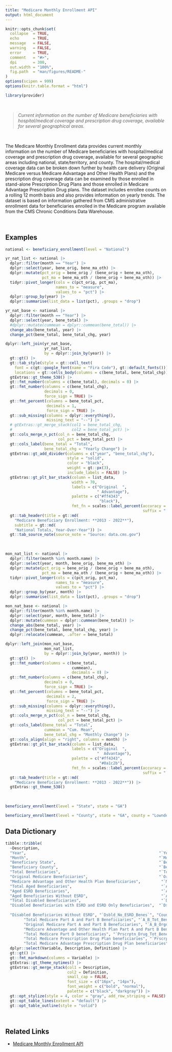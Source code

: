 ```yaml
---
title: "Medicare Monthly Enrollment API"
output: html_document
---
```


```r
knitr::opts_chunk$set(
  collapse  = TRUE,
  echo      = TRUE, 
  message   = FALSE, 
  warning   = FALSE,
  error     = TRUE,
  comment   = "#>",
  dpi       = 300, 
  out.width = "100%",
  fig.path  = "man/figures/README-"
)
options(scipen = 999)
options(knitr.table.format = "html")
```

```r
library(provider)
```

<br>

> *Current information on the number of Medicare beneficiaries with hospital/medical coverage and prescription drug coverage, available for several geographical areas.*

<br>

The Medicare Monthly Enrollment data provides current monthly information on the number of Medicare beneficiaries with hospital/medical coverage and prescription drug coverage, available for several geographic areas including national, state/territory, and county. The hospital/medical coverage data can be broken down further by health care delivery (Original Medicare versus Medicare Advantage and Other Health Plans) and the prescription drug coverage data can be examined by those enrolled in stand-alone Prescription Drug Plans and those enrolled in Medicare Advantage Prescription Drug plans. The dataset includes enrollee counts on a rolling 12 month basis and also provides information on yearly trends. The dataset is based on information gathered from CMS administrative enrollment data for beneficiaries enrolled in the Medicare program available from the CMS Chronic Conditions Data Warehouse.

<br>

## Examples

```r
national <- beneficiary_enrollment(level = "National")

yr_nat_list <- national |> 
  dplyr::filter(month == "Year") |> 
  dplyr::select(year, bene_orig, bene_ma_oth) |> 
  dplyr::mutate(pct_orig = bene_orig / (bene_orig + bene_ma_oth),
                pct_ma = bene_ma_oth / (bene_orig + bene_ma_oth)) |> 
  tidyr::pivot_longer(cols = c(pct_orig, pct_ma), 
                      names_to = "measure", 
                      values_to = "pct") |> 
  dplyr::group_by(year) |> 
  dplyr::summarise(list_data = list(pct), .groups = "drop")

yr_nat_base <- national |> 
  dplyr::filter(month == "Year") |> 
  dplyr::select(year, bene_total) |> 
  #dplyr::mutate(cummean = dplyr::cummean(bene_total)) |> 
  change_abs(bene_total, year) |> 
  change_pct(bene_total, bene_total_chg, year)

dplyr::left_join(yr_nat_base, 
                 yr_nat_list, 
                 by = dplyr::join_by(year)) |>   
  gt::gt() |> 
  gt::tab_style(style = gt::cell_text(
    font = c(gt::google_font(name = "Fira Code"), gt::default_fonts())),
    locations = gt::cells_body(columns = c(bene_total, bene_total_chg))) |> 
  gtExtras::gt_theme_538() |> 
  gt::fmt_number(columns = c(bene_total), decimals = 0) |> 
  gt::fmt_number(columns = c(bene_total_chg), 
                 decimals = 0, 
                 force_sign = TRUE) |> 
  gt::fmt_percent(columns = bene_total_pct, 
                  decimals = 1, 
                  force_sign = TRUE) |> 
  gt::sub_missing(columns = dplyr::everything(), 
                  missing_text = "--") |> 
  # gtExtras::gt_merge_stack(col1 = bene_total_chg, 
  #                          col2 = bene_total_pct) |> 
  gt::cols_merge_n_pct(col_n = bene_total_chg,
                       col_pct = bene_total_pct) |>
  gt::cols_label(bene_total = "Total",
                 bene_total_chg = "Yearly Change") |> 
  gtExtras::gt_add_divider(columns = c("year", "bene_total_chg"), 
                           style = "solid",
                           color = "black",
                           weight = gt::px(3),
                           include_labels = FALSE) |> 
  gtExtras::gt_plt_bar_stack(column = list_data,
                             width = 70,
                             labels = c("Original  ", 
                                        " Advantage"),
                             palette = c("#ff4343", 
                                         "black"),
                             fmt_fn = scales::label_percent(accuracy = 0.01, 
                                                            suffix = " %")) |> 
  gt::tab_header(title = gt::md(
    "Medicare Beneficiary Enrollment: **2013 - 2022**"),
    subtitle = gt::md(
    "National Totals, Year-Over-Year")) |> 
  gt::tab_source_note(source_note = "Source: data.cms.gov")
```

<br>

```r
mon_nat_list <- national |> 
  dplyr::filter(month %in% month.name) |> 
  dplyr::select(year, month, bene_orig, bene_ma_oth) |> 
  dplyr::mutate(pct_orig = bene_orig / (bene_orig + bene_ma_oth),
                pct_ma = bene_ma_oth / (bene_orig + bene_ma_oth)) |> 
  tidyr::pivot_longer(cols = c(pct_orig, pct_ma), 
                      names_to = "measure", 
                      values_to = "pct") |> 
  dplyr::group_by(year, month) |> 
  dplyr::summarise(list_data = list(pct), .groups = "drop")

mon_nat_base <- national |> 
  dplyr::filter(month %in% month.name) |> 
  dplyr::select(year, month, bene_total) |> 
  dplyr::mutate(cummean = dplyr::cummean(bene_total)) |>
  change_abs(bene_total, year) |> 
  change_pct(bene_total, bene_total_chg, year) |> 
  dplyr::relocate(cummean, .after = bene_total)

dplyr::left_join(mon_nat_base, 
                 mon_nat_list, 
                 by = dplyr::join_by(year, month)) |>  
  gt::gt() |> 
  gt::fmt_number(columns = c(bene_total, 
                             cummean), 
                             decimals = 0) |> 
  gt::fmt_number(columns = c(bene_total_chg), 
                 decimals = 0, 
                 force_sign = TRUE) |> 
  gt::fmt_percent(columns = bene_total_pct, 
                  decimals = 2, 
                  force_sign = TRUE) |> 
  gt::sub_missing(columns = dplyr::everything(), 
                  missing_text = "--") |> 
  gt::cols_merge_n_pct(col_n = bene_total_chg, 
                       col_pct = bene_total_pct) |> 
  gt::cols_label(bene_total = "Total", 
                 cummean = "Cum. Mean", 
                 bene_total_chg = "Monthly Change") |> 
  gt::cols_align(align = "right", columns = month) |> 
  gtExtras::gt_plt_bar_stack(column = list_data,
                             labels = c("Original  ", 
                                        "  Advantage"),
                             palette = c("#ff4343", 
                                         "#0a1c2b"),
                             fmt_fn = scales::label_percent(accuracy = 0.01, 
                                                            suffix = " %")) |> 
  gt::tab_header(title = gt::md(
    "Medicare Beneficiary Enrollment: **2013 - 2022**")) |>
  gtExtras::gt_theme_538()
```


<br>

```r
beneficiary_enrollment(level = "State", state = "GA")
```



```r
beneficiary_enrollment(level = "County", state = "GA", county = "Lowndes")
```







## Data Dictionary

```r
tibble::tribble(
  ~Description,                                                          ~Variable,         ~Definition,
  "Year",                                                          "`Year`",          "Indicates the calendar year of Medicare enrollment",
  "Month",                                                         "`Month`",           "Indicates the month of Medicare enrollment",
  "Beneficiary State",                                             "`Bene_State`",       "Area of beneficiary residence",
  "Beneficiary County",                                            "`Bene_County`",                    "County of beneficiary residence",
  "Total Beneficiaries",                                           "`Tot_Benes`",                      "Count of all Medicare beneficiaries",
  "Original Medicare Beneficiaries",                               "`Orgnl_Mdcr_Benes`",               "Count of all Original Medicare beneficiaries",
  "Medicare Advantage and Other Health Plan Beneficiaries",         "`MA_and_Oth_Benes`",       "Count of all Medicare Advantage and Other Health Plan beneficiaries",
  "Total Aged Beneficiaries",                                       "`Aged_Tot_Benes`",         "Count of Medicare aged beneficiaries",
  "Aged ESRD Beneficiaries",                                        "`Aged_ESRD_Benes`",        "Count of Medicare aged beneficiaries with End Stage Renal Disease",
  "Aged Beneficiaries Without ESRD",                                "`Aged_No_ESRD_Benes`",     "Count of Medicare aged beneficiaries without End Stage Renal Disease",
  "Total Disabled Beneficiaries",                                   "`Dsbld_Tot_Benes`",               "Count of Medicare disabled beneficiaries",
  "Disabled Beneficiaries with ESRD and ESRD Only Beneficiaries",  "`Dsbld_ESRD_and_ESRD_Only_Benes`", "Count of Medicare disabled beneficiaries with End Stage Renal Disease and beneficiaries with End Stage Renal Disease only",
  
  "Disabled Beneficiaries Without ESRD", "`Dsbld_No_ESRD_Benes`", "Count of Medicare disabled beneficiaries without End Stage Renal Disease",
        "Total Medicare Part A and Part B Beneficiaries", "`A_B_Tot_Benes`", "Count of Medicare beneficiaries enrolled in Hospital Insurance (or Part A) and Supplementary Medical Insurance (or Part B)",
        "Original Medicare Part A and Part B Beneficiaries", "`A_B_Orgnl_Mdcr_Benes`", "Count of Original Medicare beneficiaries enrolled in Hospital Insurance (or Part A) and Supplementary Medical Insurance (or Part B)",
        "Medicare Advantage and Other Health Plan Part A and Part B Beneficiaries", "`A_B_MA_and_Oth_Benes`", "Count of Medicare Advantage and Other Health Plan beneficiaries enrolled in Hospital Insurance (or Part A) and Supplementary Medical Insurance (or Part B)",
        "Total Medicare Part D beneficiaries", "`Prscrptn_Drug_Tot_Benes`", "Count of all Medicare Prescription Drug (or Part D) beneficiaries",
        "Total Medicare Prescription Drug Plan beneficiaries", "`Prscrptn_Drug_PDP_Benes`", "Count of Medicare Prescription Drug (or Part D) beneficiaries enrolled in a Prescription Drug Plan",
        "Total Medicare Advantage Prescription Drug Plan beneficiaries", "`Prscrptn_Drug_MAPD_Benes`", "Count of Medicare Prescription Drug (or Part D) beneficiaries enrolled in a Medicare Advantage Prescription Drug plan") |> 
  dplyr::select(Variable, Description, Definition) |> 
  gt::gt() |> 
  gt::fmt_markdown(columns = Variable) |> 
  gtExtras::gt_theme_nytimes() |> 
  gtExtras::gt_merge_stack(col1 = Description, 
                           col2 = Definition,
                           small_cap = FALSE,
                           font_size = c("16px", "14px"),
                           font_weight = c("bold", "normal"),
                           palette = c("black", "darkgray")) |> 
  gt::opt_stylize(style = 4, color = "gray", add_row_striping = FALSE) |> 
  gt::opt_table_lines(extent = "default") |> 
  gt::opt_table_outline(style = "solid")

```


<br>

## Related Links

   - [Medicare Monthly Enrollment API](https://data.cms.gov/summary-statistics-on-beneficiary-enrollment/medicare-and-medicaid-reports/medicare-monthly-enrollment)
